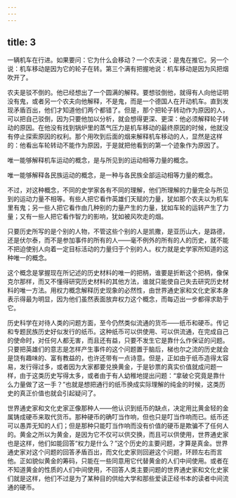 ```yaml
---
---
---
```

title: 3
---





一辆机车在行进。如果要问：它为什么会移动？一个农夫说：是鬼在推它。另一个说：机车移动是因为它的轮子在转。第三个满有把握地说：机车移动是因为风把烟吹开了。

农夫是驳不倒的。他已经想出了一个圆满的解释。要想驳倒他，就得有人向他证明没有鬼，或者另一个农夫向他解释，不是鬼，而是一个德国人在开动机车。直到发现矛盾百出，他们才知道他们两个都错了。但是，那个把轮子转动作为原因的人，可以把自己驳倒，因为只要他加以分析，就会想得更深、更深：他必须解释轮子转动的原因。在他没有找到锅炉里的蒸气压力是机车移动的最终原因的时候，他就没有停止探索原因的权利。那个用吹到后面的烟来解释机车移动的人，显然是这样的：他看出车轮转动不能作为原因，于是就把他看到的第一个迹象作为原因了。

唯一能够解释机车运动的概念，是与所见到的运动相等力量的概念。

唯一能够解释各民族运动的概念，是一种与各民族全部运动相等力量的概念。

不过，对这种概念，不同的史学家各有不同的理解，他们所理解的力量完全与所见到的运动力量不相等。有些人把它看作英雄们天赋的力量，犹如那个农夫以为机车里有鬼；另一些人把它看作由几种别的力量产生的力量，犹如车轮的运转产生了力量；又有一些人把它看作智力的影响，犹如被风吹走的烟。

只要历史所写的是个别的人物，不管这些个别的人是凯撒，是亚历山大，是路德，还是伏尔泰，而不是参加事件的所有的人——毫不例外的所有的人的历史，就不能不把迫使别人向着一定目标活动的力量归于个别的人。权力就是史学家所知道的这种唯一的概念。

这个概念是掌握现在所记述的历史材料的唯一的把柄，谁要是折断这个把柄，像保克尔那样，而又不懂得研究历史材料的其他方法，谁就只能使自己失去研究历史材料的唯一方法。用权力概念解释历史现象的必然性，由世界通史家和文化史家本身表示得最为明显，因为他们虽然表面放弃权力这个概念，而每迈出一步都得求助于它。

历史科学在对待人类的问题方面，至今仍然类似流通的货币——纸币和硬币。传记和专题民族历史好似发行的纸币。这种纸币可以供使用、可以供流通，在完成自己的使命时，对任何人都无害，而且还有益，只要不发生它是靠什么作保证的问题。只要把英雄们的意志是怎样产生事件的这个问题置于脑后，梯也尔之流的历史就会是饶有趣味的、富有教益的，也许还带有一点诗意。但是，正如由于纸币造得太容易，发行得过多，或者因为大家都要兑换黄金，于是钞票的真实价值就成问题一样，由于这类历史写得太多，或者由于有人幼稚地提出问题：“拿破仑究竟是靠什么力量做了这一手？”也就是想把通行的纸币换成实际理解的纯金的时候，这类历史的真正价值也就会引起疑问了。

世界通史家和文化史家正像那种人——他认识到纸币的缺点，决定用比黄金轻的金属铸成硬币来取代货币。那种硬币的确叮当作响，但也只是叮当作响而已。纸币还可以愚弄无知的人们；但是那种只能叮当作响而没有价值的硬币是欺骗不了任何人的。黄金之所以为黄金，是因为它不仅可以供交换，而且可以供使用，世界通史家也是这样，他们如能回答“权力是什么？”这个历史的主要问题，才算是真金。世界通史家对这个问题的回答矛盾百出，而文化史家则回避这个问题，环顾左右而言他。正如貌似黄金的筹码，只能在一些同意用它代替黄金的人们中间使用。或者在不知道黄金的性质的人们中间使用，不回答人类主要问题的世界通史家和文化史家们就是这样，他们不过是为了某种目的供给大学和那些爱读正经书本的读者中间流通的硬币。
